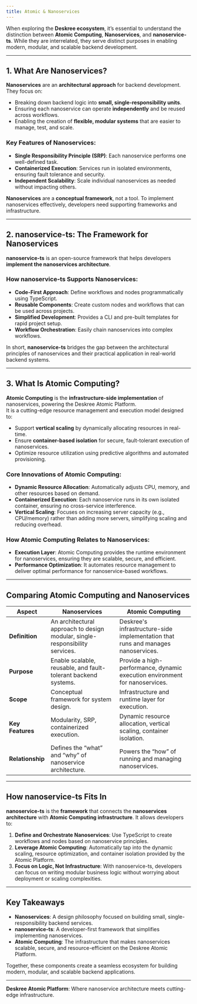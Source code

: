 ```yaml
---
title: Atomic & Nanoservices
---
```


When exploring the **Deskree ecosystem**, it’s essential to understand the distinction between **Atomic Computing**, **Nanoservices**, and **nanoservice-ts**. While they are interrelated, they serve distinct purposes in enabling modern, modular, and scalable backend development.  

---

## **1. What Are Nanoservices?**  

**Nanoservices** are an **architectural approach** for backend development.  
They focus on:  
- Breaking down backend logic into **small, single-responsibility units**.  
- Ensuring each nanoservice can operate **independently** and be reused across workflows.  
- Enabling the creation of **flexible, modular systems** that are easier to manage, test, and scale.  

### Key Features of Nanoservices:  
- **Single Responsibility Principle (SRP)**: Each nanoservice performs one well-defined task.  
- **Containerized Execution**: Services run in isolated environments, ensuring fault tolerance and security.  
- **Independent Scalability**: Scale individual nanoservices as needed without impacting others.  

**Nanoservices** are a **conceptual framework**, not a tool. To implement nanoservices effectively, developers need supporting frameworks and infrastructure.  

---

## **2. nanoservice-ts: The Framework for Nanoservices**  

**nanoservice-ts** is an open-source framework that helps developers **implement the nanoservices architecture**.  

### How nanoservice-ts Supports Nanoservices:  
- **Code-First Approach**: Define workflows and nodes programmatically using TypeScript.  
- **Reusable Components**: Create custom nodes and workflows that can be used across projects.  
- **Simplified Development**: Provides a CLI and pre-built templates for rapid project setup.  
- **Workflow Orchestration**: Easily chain nanoservices into complex workflows.  

In short, **nanoservice-ts** bridges the gap between the architectural principles of nanoservices and their practical application in real-world backend systems.  

---

## **3. What Is Atomic Computing?**  

**Atomic Computing** is the **infrastructure-side implementation** of nanoservices, powering the Deskree Atomic Platform.  
It is a cutting-edge resource management and execution model designed to:  
- Support **vertical scaling** by dynamically allocating resources in real-time.  
- Ensure **container-based isolation** for secure, fault-tolerant execution of nanoservices.  
- Optimize resource utilization using predictive algorithms and automated provisioning.  

### Core Innovations of Atomic Computing:  
- **Dynamic Resource Allocation**: Automatically adjusts CPU, memory, and other resources based on demand.  
- **Containerized Execution**: Each nanoservice runs in its own isolated container, ensuring no cross-service interference.  
- **Vertical Scaling**: Focuses on increasing server capacity (e.g., CPU/memory) rather than adding more servers, simplifying scaling and reducing overhead.  

### How Atomic Computing Relates to Nanoservices:  
- **Execution Layer**: Atomic Computing provides the runtime environment for nanoservices, ensuring they are scalable, secure, and efficient.  
- **Performance Optimization**: It automates resource management to deliver optimal performance for nanoservice-based workflows.  

---

## **Comparing Atomic Computing and Nanoservices**  

| **Aspect**                 | **Nanoservices**                | **Atomic Computing**                       |  
|----------------------------|----------------------------------|-------------------------------------------|  
| **Definition**              | An architectural approach to design modular, single-responsibility services. | Deskree's infrastructure-side implementation that runs and manages nanoservices. |  
| **Purpose**                 | Enable scalable, reusable, and fault-tolerant backend systems. | Provide a high-performance, dynamic execution environment for nanoservices. |  
| **Scope**                   | Conceptual framework for system design. | Infrastructure and runtime layer for execution. |  
| **Key Features**            | Modularity, SRP, containerized execution. | Dynamic resource allocation, vertical scaling, container isolation. |  
| **Relationship**            | Defines the “what” and “why” of nanoservice architecture. | Powers the “how” of running and managing nanoservices. |  

---

## **How nanoservice-ts Fits In**  

**nanoservice-ts** is the **framework** that connects the **nanoservices architecture** with **Atomic Computing infrastructure**. It allows developers to:  
1. **Define and Orchestrate Nanoservices**: Use TypeScript to create workflows and nodes based on nanoservice principles.  
2. **Leverage Atomic Computing**: Automatically tap into the dynamic scaling, resource optimization, and container isolation provided by the Atomic Platform.  
3. **Focus on Logic, Not Infrastructure**: With nanoservice-ts, developers can focus on writing modular business logic without worrying about deployment or scaling complexities.  

---

## **Key Takeaways**  

- **Nanoservices**: A design philosophy focused on building small, single-responsibility backend services.  
- **nanoservice-ts**: A developer-first framework that simplifies implementing nanoservices.  
- **Atomic Computing**: The infrastructure that makes nanoservices scalable, secure, and resource-efficient on the Deskree Atomic Platform.  

Together, these components create a seamless ecosystem for building modern, modular, and scalable backend applications.  

---

**Deskree Atomic Platform**: Where nanoservice architecture meets cutting-edge infrastructure.  

